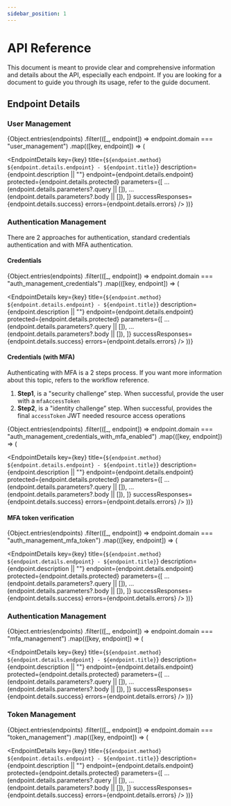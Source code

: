 ```yaml
---
sidebar_position: 1
---
```



# API Reference

This document is meant to provide clear and comprehensive information and details about the API, especially each endpoint. If you are looking for a document to guide you through its usage, refer to the guide document.

## Endpoint Details

### User Management

{Object.entries(endpoints)
.filter(([_, endpoint]) => endpoint.domain === "user_management")
.map(([key, endpoint]) => (

<EndpointDetails
  key={key}
  title={`${endpoint.method} ${endpoint.details.endpoint} - ${endpoint.title}`}
  description={endpoint.description || ""}
  endpoint={endpoint.details.endpoint}
  protected={endpoint.details.protected}
  parameters={[
    ...(endpoint.details.parameters?.query || []),
    ...(endpoint.details.parameters?.body || []),
  ]}
  successResponses={endpoint.details.success}
  errors={endpoint.details.errors}
/>
))}

### Authentication Management

There are 2 approaches for authentication, standard credentials authentication and with MFA authentication.

#### Credentials

{Object.entries(endpoints)
.filter(([_, endpoint]) => endpoint.domain === "auth_management_credentials")
.map(([key, endpoint]) => (

<EndpointDetails
  key={key}
  title={`${endpoint.method} ${endpoint.details.endpoint} - ${endpoint.title}`}
  description={endpoint.description || ""}
  endpoint={endpoint.details.endpoint}
  protected={endpoint.details.protected}
  parameters={[
    ...(endpoint.details.parameters?.query || []),
    ...(endpoint.details.parameters?.body || []),
  ]}
  successResponses={endpoint.details.success}
  errors={endpoint.details.errors}
/>
))}

#### Credentials (with MFA)

Authenticating with MFA is a 2 steps process. If you want more information about this topic, refers to the workflow reference.

1. <b>Step1</b>, is a "security challenge” step. When successful, provide the
   user with a <code>mfaAccessToken</code>
2. <b>Step2</b>, is a "identity challenge” step. When successful, provides the
   final <code>accessToken</code> JWT needed resource access operations

{Object.entries(endpoints)
.filter(([_, endpoint]) => endpoint.domain === "auth_management_credentials_with_mfa_enabled")
.map(([key, endpoint]) => (

<EndpointDetails
  key={key}
  title={`${endpoint.method} ${endpoint.details.endpoint} - ${endpoint.title}`}
  description={endpoint.description || ""}
  endpoint={endpoint.details.endpoint}
  protected={endpoint.details.protected}
  parameters={[
    ...(endpoint.details.parameters?.query || []),
    ...(endpoint.details.parameters?.body || []),
  ]}
  successResponses={endpoint.details.success}
  errors={endpoint.details.errors}
/>
))}

#### MFA token verification

{Object.entries(endpoints)
.filter(([_, endpoint]) => endpoint.domain === "auth_management_mfa_token")
.map(([key, endpoint]) => (

<EndpointDetails
  key={key}
  title={`${endpoint.method} ${endpoint.details.endpoint} - ${endpoint.title}`}
  description={endpoint.description || ""}
  endpoint={endpoint.details.endpoint}
  protected={endpoint.details.protected}
  parameters={[
    ...(endpoint.details.parameters?.query || []),
    ...(endpoint.details.parameters?.body || []),
  ]}
  successResponses={endpoint.details.success}
  errors={endpoint.details.errors}
/>
))}

### Authentication Management

{Object.entries(endpoints)
.filter(([_, endpoint]) => endpoint.domain === "mfa_management")
.map(([key, endpoint]) => (

<EndpointDetails
  key={key}
  title={`${endpoint.method} ${endpoint.details.endpoint} - ${endpoint.title}`}
  description={endpoint.description || ""}
  endpoint={endpoint.details.endpoint}
  protected={endpoint.details.protected}
  parameters={[
    ...(endpoint.details.parameters?.query || []),
    ...(endpoint.details.parameters?.body || []),
  ]}
  successResponses={endpoint.details.success}
  errors={endpoint.details.errors}
/>
))}

### Token Management

{Object.entries(endpoints)
.filter(([_, endpoint]) => endpoint.domain === "token_management")
.map(([key, endpoint]) => (

<EndpointDetails
  key={key}
  title={`${endpoint.method} ${endpoint.details.endpoint} - ${endpoint.title}`}
  description={endpoint.description || ""}
  endpoint={endpoint.details.endpoint}
  protected={endpoint.details.protected}
  parameters={[
    ...(endpoint.details.parameters?.query || []),
    ...(endpoint.details.parameters?.body || []),
  ]}
  successResponses={endpoint.details.success}
  errors={endpoint.details.errors}
/>
))}
